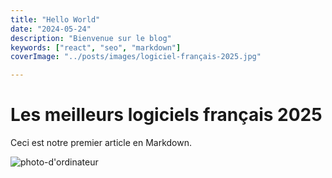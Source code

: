 ```yaml
---
title: "Hello World"
date: "2024-05-24"
description: "Bienvenue sur le blog"
keywords: ["react", "seo", "markdown"]
coverImage: "../posts/images/logiciel-français-2025.jpg"

---
```


# Les meilleurs logiciels français 2025

Ceci est notre premier article en Markdown.

![photo-d'ordinateur](../posts/images/logiciel-français-2025.jpg)
